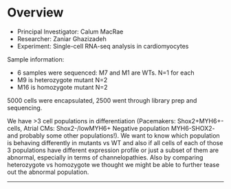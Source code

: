 # Overview

- Principal Investigator: Calum MacRae
- Researcher: Zaniar Ghazizadeh
- Experiment: Single-cell RNA-seq analysis in cardiomyocytes


Sample information:

- 6 samples were sequenced: M7 and M1 are WTs. N=1 for each
- M9 is heterozygote mutant N=2
- M16 is homozygote mutant N=2


5000 cells were encapsulated, 2500 went through library prep and sequencing.

We have >3 cell populations in differentiation (Pacemakers: Shox2+MYH6+- cells, Atrial CMs: Shox2-/lowMYH6+ Negative population MYH6-SHOX2- and probably some other populations!). We want to know which population is behaving differently in mutants vs WT and also if all cells of each of those 3 populations have different expression profile or just a subset of them are abnormal, especially in terms of channelopathies. Also by comparing heterozygote vs homozygote we thought we might be able to further tease out the abnormal population.



* * *
